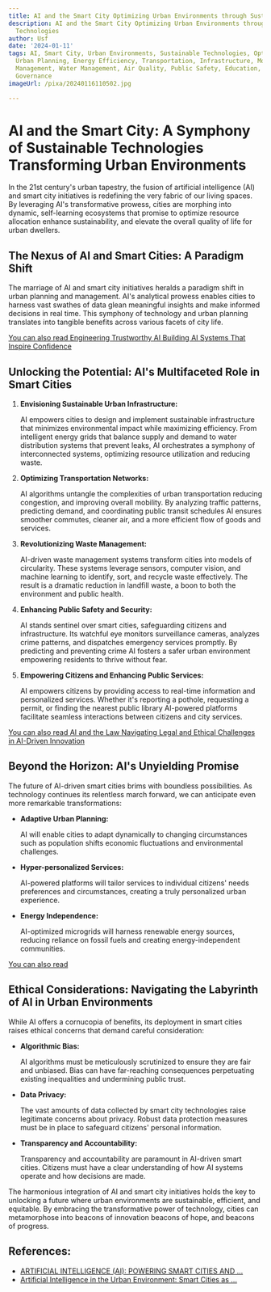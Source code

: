 ```yaml
---
title: AI and the Smart City Optimizing Urban Environments through Sustainable Technologies
description: AI and the Smart City Optimizing Urban Environments through Sustainable
  Technologies
author: Usf
date: '2024-01-11'
tags: AI, Smart City, Urban Environments, Sustainable Technologies, Optimization,
  Urban Planning, Energy Efficiency, Transportation, Infrastructure, Mobility, Waste
  Management, Water Management, Air Quality, Public Safety, Education, Healthcare,
  Governance
imageUrl: /pixa/20240116110502.jpg

---
```

# AI and the Smart City: A Symphony of Sustainable  Technologies Transforming Urban Environments

In the 21st century's urban tapestry, the fusion of artificial intelligence (AI) and smart city initiatives is redefining the very fabric of our living spaces. By leveraging AI's transformative prowess, cities are morphing into dynamic, self-learning ecosystems that promise to optimize resource allocation  enhance sustainability, and elevate the overall quality of life for urban dwellers.

##  The Nexus of AI and Smart  Cities: A Paradigm Shift

The  marriage of AI and smart city initiatives heralds a paradigm shift in urban planning and  management. AI's analytical  prowess enables cities to harness vast swathes of data glean meaningful insights and  make  informed decisions in real time. This symphony of technology and urban planning translates into tangible benefits across various facets of city life.

[You can  also read Engineering  Trustworthy  AI Building AI Systems That Inspire Confidence](Engineering%20Trustworthy%20AI%20Building%20AI%20Systems%20That%20Inspire%20Confidence)


## Unlocking the Potential: AI's Multifaceted Role in Smart Cities

1. **Envisioning Sustainable Urban  Infrastructure:**

    AI empowers cities to design and implement sustainable infrastructure that  minimizes environmental impact  while maximizing efficiency. From intelligent energy grids that balance supply and demand to  water  distribution systems that prevent  leaks,  AI orchestrates a symphony of  interconnected systems,  optimizing resource utilization and reducing waste.

2. **Optimizing  Transportation Networks:**

   AI algorithms untangle the complexities of  urban transportation reducing congestion, and improving overall mobility. By analyzing traffic patterns,  predicting demand,  and coordinating public transit schedules AI ensures smoother commutes, cleaner air,  and  a more  efficient  flow  of goods and services.

3. **Revolutionizing Waste Management:**

   AI-driven waste management systems transform cities into models of circularity. These  systems leverage sensors, computer vision, and  machine learning to identify, sort,  and recycle waste effectively. The result is a  dramatic reduction in landfill waste, a boon to  both the environment and public  health.

4. **Enhancing Public Safety and Security:**

   AI  stands sentinel over smart cities, safeguarding citizens and infrastructure. Its watchful eye monitors surveillance cameras, analyzes crime patterns, and dispatches emergency services promptly. By predicting and preventing  crime AI fosters a safer urban environment empowering residents to thrive  without fear.

5. **Empowering  Citizens and Enhancing Public Services:**

   AI empowers citizens by providing access to  real-time information and personalized services. Whether it's reporting a pothole, requesting a  permit, or finding the nearest public library AI-powered platforms facilitate seamless interactions between citizens and city services.

[You can also read AI and the Law Navigating Legal and Ethical Challenges in AI-Driven Innovation](AI%20and%20the%20Law%20Navigating%20Legal%20and%20Ethical%20Challenges%20in%20AI-Driven%20Innovation)


## Beyond the Horizon: AI's Unyielding Promise

The future of AI-driven smart cities brims with boundless possibilities. As technology continues its relentless march forward, we can anticipate even more remarkable transformations:

- **Adaptive Urban Planning:**

   AI will enable cities to adapt  dynamically to changing circumstances such as population shifts economic fluctuations and environmental challenges.

- **Hyper-personalized Services:**

    AI-powered platforms will tailor  services to individual citizens' needs  preferences and circumstances, creating  a  truly  personalized urban experience.

- **Energy Independence:**

   AI-optimized microgrids will harness renewable energy sources, reducing reliance on fossil fuels and creating energy-independent communities.

[You can also read ]()


## Ethical Considerations: Navigating the Labyrinth of AI in Urban Environments

While AI offers a cornucopia of benefits, its deployment in smart cities raises  ethical concerns  that demand careful consideration:

- **Algorithmic Bias:**

   AI algorithms must be meticulously scrutinized to ensure they are fair and unbiased. Bias  can have  far-reaching consequences perpetuating existing inequalities  and undermining public trust.

-  **Data Privacy:**

   The vast amounts of data collected  by smart city technologies raise legitimate concerns about privacy. Robust data protection measures must be in place to safeguard citizens' personal information.

- **Transparency and  Accountability:**

   Transparency and accountability are paramount in AI-driven smart cities.  Citizens must have a clear understanding  of how AI systems operate and  how decisions are made.

The harmonious integration of  AI and smart city initiatives holds the key to unlocking a future where urban environments are sustainable, efficient, and equitable. By embracing  the transformative power  of technology, cities can metamorphose  into beacons of innovation beacons  of hope, and beacons of progress.

## References:
- [ARTIFICIAL INTELLIGENCE (AI): POWERING SMART CITIES AND ...](https://medium.com/@ronaldforlee/artificial-intelligence-ai-powering-smart-cities-and-sustainable-communities-67fe3cfd7358)
- [Artificial Intelligence in the Urban Environment: Smart Cities as ...](https://www.mdpi.com/2071-1050/12/19/7860)

